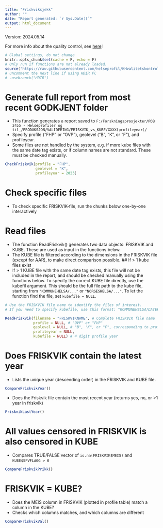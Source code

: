 ```yaml
---
title: "Friskviksjekk"
author: ""
date: "Report generated: `r Sys.Date()`"
output: html_document
---
```

Version: 2024.05.14

For more info about the quality control, see [here](https://helseprofil.github.io/manual/faq-khvalitetskontroll.html)!
```r
# Global settings, do not change
knitr::opts_chunk$set(cache = F, echo = F)
# Only run if functions are not already loaded. 
source("https://raw.githubusercontent.com/helseprofil/KHvalitetskontroll/main/R/setup.R")
# uncomment the next line if using HDIR PC
# .usebranch("HDIR")
```

# Generate full report from most recent GODKJENT folder

- This function generates a report saved to `F:/Forskningsprosjekter/PDB 2455 - Helseprofiler og til_/PRODUKSJON/VALIDERING/FRISKVIK_vs_KUBE/XXXX(profileyear)/`
- Specify profile ("FHP" or "OVP"), geolevel ("B", "K", or "F"), and profileyear.
- Some files are not handled by the system, e.g. if more kube files with the same date tag exists, or if column names are not standard. These must be checked manually.

```r
CheckFriskvik(profile = "FHP",
              geolevel = "K",
              profileyear = 2023)
```

# Check specific files

- To check specific FRISKVIK-file, run the chunks below one-by-one interactively

# Read files

- The function ReadFriskvik() generates two data objects: FRISKVIK and KUBE. These are used as input in the functions below. 
- The KUBE file is filtered according to the dimensions in the FRISKVIK file (except for AAR), to make direct comparison possible. 
## If > 1 kube files exist
- If > 1 KUBE file with the same date tag exists, this file will not be included in the report, and should be checked manually using the functions below. To specify the correct KUBE file directly, use the kubefil argument. This should be the full file path to the kube file, starting from `"KOMMUNEHELSA/..."` or `"NORGESHELSA/..."`. To let the function find the file, set `kubefile = NULL`. 

```r
# Use the FRISKVIK file name to identify the files of interest.
# If you need to specify kubefile, use this format: "KOMMUNEHELSA/DATERT/csv/SVANGERROYK_GK_POSTPROSESS_2022-11-03-11-37.csv"

ReadFriskvik(filename = "FRISKVIKNAME", # Complete FRISKVIK file name
             profile = NULL, # "OVP" or "FHP"
             geolevel = NULL, # "B", "K", or "F", corresponding to profile geolevel
             profileyear = NULL,
             kubefile = NULL) # 4 digit profile year

```
# Does FRISKVIK contain the latest year

- Lists the unique year (descending order) in the FRISKVIK and KUBE file. 
```r
CompareFriskvikYear()
```

- Does the Friskvik file contain the most recent year (returns yes, no, or >1 year in friskvik)
```r
FriskvikLastYear()
```

# All values censored in FRISKVIK is also censored in KUBE

- Compares TRUE/FALSE vector of `is.na(FRISKVIK$MEIS)` and `KUBE$SPVFLAGG > 0`
```r
CompareFriskvikPrikk()
```

# FRISKVIK = KUBE?

- Does the MEIS column in FRISKVIK (plotted in profile table) match a column in the KUBE?
- Checks which columns matches, and which columns are different

```r
CompareFriskvikVal()
```

